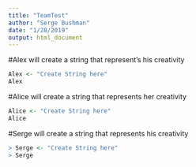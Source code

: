 ```yaml
---
title: "TeamTest"
author: "Serge Bushman"
date: "1/28/2019"
output: html_document
---
```



#Alex will create a string that represent's his creativity
```r
Alex <- "Create String here"
Alex

```


#Alice will create a string that represents her creativity
```r
Alice <- "Create String here"
Alice

```

#Serge will create a string that represents his creativity
```r
> Serge <- "Create String here"
> Serge
```



